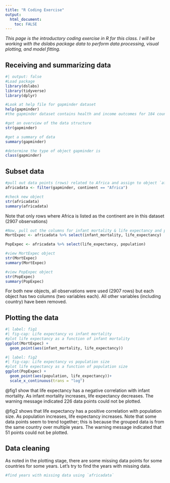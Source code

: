 ```yaml
---
title: "R Coding Exercise"
output:
  html_document:
    toc: FALSE
---
```


*This page is the introductory coding exercise in R for this class. I will be working with the dslabs package data to perform data processing, visual plotting, and model fitting.*

## Receiving and summarizing data

```r
#| output: false
#Load package
library(dslabs)
library(tidyverse)
library(dplyr)
```

```r
#Look at help file for gapminder dataset
help(gapminder)
#the gapminder dataset contains health and income outcomes for 184 countries from 1960 to 2016.

#get an overview of the data structure
str(gapminder)

#get a summary of data
summary(gapminder)

#determine the type of object gapminder is
class(gapminder)
```

## Subset data

```r
#pull out data points (rows) related to Africa and assign to object `africadata`
africadata <- filter(gapminder, continent == "Africa")

#check new object
str(africadata)
summary(africadata)
```

Note that only rows where Africa is listed as the continent are in this dataset (2907 observations)

```r
#Now, pull out the columns for infant mortality & life expectancy and population & life expectancy for African countries and assign to objects
MortExpec <- africadata %>% select(infant_mortality, life_expectancy)

PopExpec <- africadata %>% select(life_expectancy, population)

#view MortExpec object
str(MortExpec)
summary(MortExpec)

#view PopExpec object
str(PopExpec)
summary(PopExpec)

```

For both new objects, all observations were used (2907 rows) but each object has two columns (two variables each). All other variables (including country) have been removed.

## Plotting the data

```r
#| label: fig1
#| fig-cap: Life expectancy vs infant mortality
#plot life expectancy as a function of infant mortality
ggplot(MortExpec) +
  geom_point(aes(infant_mortality, life_expectancy))

#| label: fig2
#| fig-cap: Life expectancy vs population size
#plot life expectancy as a function of population size
ggplot(PopExpec) +
  geom_point(aes(population, life_expectancy))+
  scale_x_continuous(trans = "log")

```

@fig1 show that life expectancy has a negative correlation with infant mortality. As infant mortality increases, life expectancy decreases. The warning message indicated 226 data points could not be plotted.

@fig2 shows that life expectancy has a positive correlation with population size. As population increases, life expectancy increases. Note that some data points seem to trend together; this is because the grouped data is from the same country over multiple years. The warning message indicated that 51 points could not be plotted.

## Data cleaning

As noted in the plotting stage, there are some missing data points for some countries for some years. Let's try to find the years with missing data.

```r
#find years with missing data using `africadata`

```













